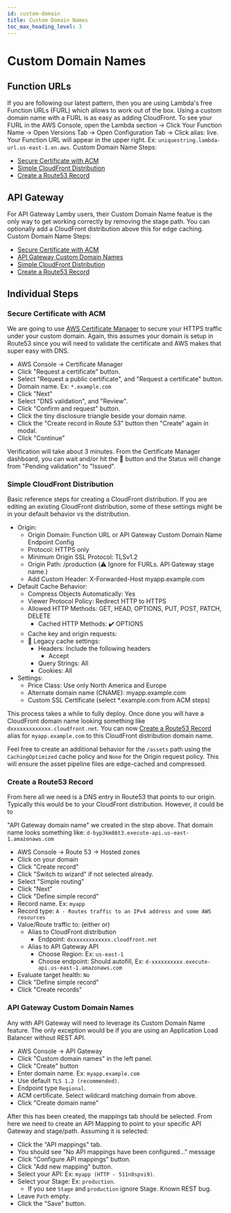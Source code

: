 ```yaml
---
id: custom-domain
title: Custom Domain Names
toc_max_heading_level: 3
---
```


# Custom Domain Names


## Function URLs

If you are following our latest <DocLink id="quick-start" name="cookiecutter" /> pattern, then you are using Lambda's free Function URLs (FURL) which allows <DocLink id="assets" /> to work out of the box. Using a custom domain name with a FURL is as easy as adding CloudFront. To see your FURL in the AWS Console, open the Lambda section -> Click Your Function Name -> Open Versions Tab -> Open Configuration Tab -> Click alias: live. Your Function URL will appear in the upper right. Ex: `uniquestring.lambda-url.us-east-1.on.aws`. Custom Domain Name Steps:

- [Secure Certificate with ACM](#secure-certificate-with-acm)
- [Simple CloudFront Distribution](#simple-cloudfront-distribution)
- [Create a Route53 Record](#create-a-route53-record)

## API Gateway

For API Gateway Lamby users, their Custom Domain Name featue is the only way to get <DocLink id="assets" /> working correctly by removing the stage path. You can optionally add a CloudFront distribution above this for edge caching. Custom Domain Name Steps:

- [Secure Certificate with ACM](#secure-certificate-with-acm)
- [API Gateway Custom Domain Names](#api-gateway-custom-domain-names)
- [Simple CloudFront Distribution](#simple-cloudfront-distribution)
- [Create a Route53 Record](#create-a-route53-record)

## Individual Steps

### Secure Certificate with ACM

We are going to use [AWS Certificate Manager](https://docs.aws.amazon.com/acm/latest/userguide/acm-overview.html) to secure your HTTPS traffic under your custom domain. Again, this assumes your domain is setup in Route53 since you will need to validate the certificate and AWS makes that super easy with DNS.

- AWS Console -> Certificate Manager
- Click "Request a certificate" button.
- Select "Request a public certificate", and "Request a certificate" button.
- Domain name. Ex: `*.example.com`
- Click "Next"
- Select "DNS validation", and "Review".
- Click "Confirm and request" button.
- Click the tiny disclosure triangle beside your domain name.
- Click the "Create record in Route 53" button then "Create" again in modal.
- Click "Continue"

Verification will take about 3 minutes. From the Certificate Manager dashboard, you can wait and/or hit the 🔄 button and the Status will change from "Pending validation" to "Issued".

### Simple CloudFront Distribution

Basic reference steps for creating a CloudFront distribution. If you are editing an existing CloudFront distribution, some of these settings might be in your default behavior vs the distribution.

- Origin:
  - Origin Domain: Function URL or API Gateway Custom Domain Name Endpoint Config
  - Protocol: HTTPS only
  - Minimum Origin SSL Protocol: TLSv1.2
  - Origin Path: /production (⚠️ Ignore for FURLs. API Gateway stage name.)
  - Add Custom Header: X-Forwarded-Host myapp.example.com
- Default Cache Behavior:
  - Compress Objects Automatically: Yes
  - Viewer Protocol Policy: Redirect HTTP to HTTPS
  - Allowed HTTP Methods: GET, HEAD, OPTIONS, PUT, POST, PATCH, DELETE
    - Cached HTTP Methods: ✔️ OPTIONS
  - Cache key and origin requests:
  - 🔘 Legacy cache settings:
    - Headers: Include the following headers
      - Accept
    - Query Strings: All
    - Cookies: All
- Settings:
  - Price Class: Use only North America and Europe
  - Alternate domain name (CNAME): myapp.example.com
  - Custom SSL Certificate (select \*.example.com from ACM steps)

This process takes a while to fully deploy. Once done you will have a CloudFront domain name looking something like `dxxxxxxxxxxxxx.cloudfront.net`. You can now <a href="#create-a-route53-record">Create a Route53 Record</a> alias for `myapp.example.com` to this CloudFront distribution domain name.

Feel free to create an additional behavior for the `/assets` path using the `CachingOptimized` cache policy and `None` for the Origin request policy. This will ensure the asset pipeline files are edge-cached and compressed.

### Create a Route53 Record

From here all we need is a DNS entry in Route53 that points to our origin. Typically this would be to your CloudFront distribution. However, it could be to

"API Gateway domain name" we created in the step above. That domain name looks something like: `d-byp3km86t3.execute-api.us-east-1.amazonaws.com`

- AWS Console -> Route 53 -> Hosted zones
- Click on your domain
- Click "Create record"
- Click "Switch to wizard" if not selected already.
- Select "Simple routing"
- Click "Next"
- Click "Define simple record"
- Record name. Ex: `myapp`
- Record type: `A - Routes traffic to an IPv4 address and some AWS resources`
- Value/Route traffic to: (either or)
  - Alias to CloudFront distribution
    - Endpoint: `dxxxxxxxxxxxxx.cloudfront.net`
  - Alias to API Gateway API
    - Choose Region: Ex: `us-east-1`
    - Choose endpoint: Should autofill, Ex: `d-xxxxxxxxxx.execute-api.us-east-1.amazonaws.com`
- Evaluate target health: `No`
- Click "Define simple record"
- Click "Create records"

### API Gateway Custom Domain Names

Any <DocLink id="webservers" /> with API Gateway will need to leverage its Custom Domain Name feature. The only exception would be if you are using an Application Load Balancer without REST API.

- AWS Console -> API Gateway
- Click "Custom domain names" in the left panel.
- Click "Create" button
- Enter domain name. Ex: `myapp.example.com`
- Use default `TLS 1.2 (recommended)`.
- Endpoint type `Regional`.
- ACM certificate. Select wildcard matching domain from above.
- Click "Create domain name"

After this has been created, the mappings tab should be selected. From here we need to create an API Mapping to point to your specific API Gateway and stage/path. Assuming it is selected:

- Click the "API mappings" tab.
- You should see "No API mappings have been configured..." message
- Click "Configure API mappings" button.
- Click "Add new mapping" button.
- Select your API: Ex: `myapp (HTTP - 511n0spvi9)`.
- Select your Stage: Ex: `production`.
  - If you see `Stage` and `production` ignore Stage. Known REST bug.
- Leave `Path` empty.
- Click the "Save" button.
